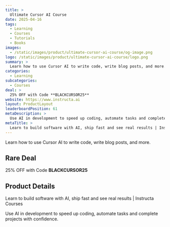 ```yaml
---
title: >
  Ultimate Cursor AI Course
date: 2025-04-16
tags:
  - Learning
  - Courses
  - Tutorials
  - Books
images:
  - /static/images/product/ultimate-cursor-ai-course/og-image.png
logo: /static/images/product/ultimate-cursor-ai-course/logo.png
summary: >
  Learn how to use Cursor AI to write code, write blog posts, and more.
categories:
  - Learning
subcategories:
  - Courses
deal: >
  25% OFF with Code **BLACKCURSOR25**
website: https://www.instructa.ai
layout: ProductLayout
leaderboardPosition: 61
metaDescription: >
  Use AI in development to speed up coding, automate tasks and complete projects with confidence.
metaTitle: >
  Learn to build software with AI, ship fast and see real results | Instructa Courses
---
```

Learn how to use Cursor AI to write code, write blog posts, and more.

## Rare Deal

25% OFF with Code **BLACKCURSOR25**

## Product Details

Learn to build software with AI, ship fast and see real results | Instructa Courses

Use AI in development to speed up coding, automate tasks and complete projects with confidence.
